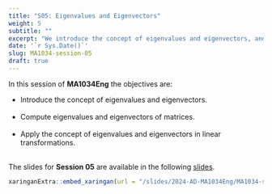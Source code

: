 ---
title: "S05: Eigenvalues and Eigenvectors"
weight: 5
subtitle: ""
excerpt: "We introduce the concept of eigenvalues and eigenvectors, and their applications in linear transformations."
date: '`r Sys.Date()`'
slug: MA1034-session-05
draft: true
---

In this session of **MA1034Eng** the objectives are:

* Introduce the concept of eigenvalues and eigenvectors. <br/><br/>
* Compute eigenvalues and eigenvectors of matrices. <br/><br/>
* Apply the concept of eigenvalues and eigenvectors in linear transformations. <br/><br/>

The slides for **Session 05** are available in the following [slides](/slides/2024-AD-MA1034Eng/MA1034-sesion-05).


```{r embed-xaringan, echo=FALSE}
xaringanExtra::embed_xaringan(url = "/slides/2024-AD-MA1034Eng/MA1034-sesion-05", ratio = "4:3")
```